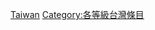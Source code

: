 {{Articles by Quality|topic=台湾|project=台灣|format=TOC}}
{{catmore1|[[Wikipedia:台灣專題|Wikipedia:台灣專題]]}}
{{Wikipedia category}}
{{empty category}}

[[Category:模板级条目|Taiwan]]
[[Category:各等級台灣條目|Category:各等級台灣條目]]